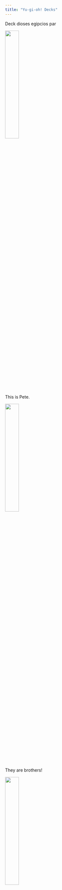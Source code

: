 ```yaml
---
title: "Yu-gi-oh! Decks"
---
```


Deck dioses egipcios par 

<img src="/home/ramon/Documents Rm/ccproject/CardCenter.github.io/index_files/figure-html/deckyugi.jpeg" style="width:30%">

This is Pete.

<img src="/home/ramon/Documents Rm/ccproject/CardCenter.github.io/index_files/figure-html/deckyugi.jpeg" style="width:30%">

They are brothers!

<img src="/home/ramon/Documents Rm/ccproject/CardCenter.github.io/index_files/figure-html/deckyugi.jpeg" style="width:30%">